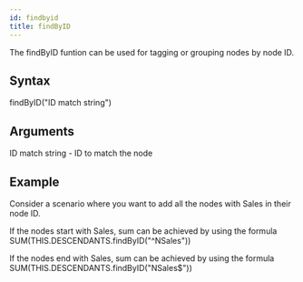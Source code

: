 ```yaml
---
id: findbyid
title: findByID
---
```


The findByID funtion can be used for tagging or grouping nodes by node ID. 

## Syntax

findByID("ID match string")

## Arguments

ID match string - ID to match the node

## Example
Consider a scenario where you want to add all the nodes with Sales in their node ID.

If the nodes start with Sales, sum can be achieved by using the formula 
SUM(THIS.DESCENDANTS.findByID("^NSales"))   

If the nodes end with Sales, sum can be achieved by using the formula 
SUM(THIS.DESCENDANTS.findByID("NSales$")) 